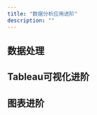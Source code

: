 ```yaml
---
title: "数据分析应用进阶"
description: ""
---
```



## 数据处理

<LinkCard
    title="以员工晋升记录为例虚构数据集"
    description="介绍如何通过构造一个员工晋升数据集来演示数据集虚构的技巧。"
    href="/analysis/dataprocessing/fictional-dataset"
/>

## Tableau可视化进阶

<CardGrid>
    <LinkCard title="页面布局" description="" href="/analysis/tableau/tableau-layout"/>
    <LinkCard title="动态区域可见性" description="" href="/analysis/tableau/tableau-dynamic-area"/>
    <LinkCard title="仪表板图表联动" description="" href="/analysis/tableau/tableau-link"/>
    <LinkCard title="动态下钻分析" description="" href="/analysis/tableau/tableau-drill-down"/>
    <LinkCard title="交互式分析" description="" href="/analysis/tableau/tableau-interactive"/>
</CardGrid>

## 图表进阶

<LinkCard title="通过绘制桑基图描述员工绩效流动 - plotly" description="" href="/analysis/charts/plotly-sankey-chart"/>
<LinkCard title="带有指向的散点图描述数据变化 - Tableau" description="" href="/analysis/charts/tableau-scatter"/>
<LinkCard title="绘制箱线图和小提琴图描述数据分布 - plotly" description="" href="/analysis/charts/plotly-box-violin"/>
<LinkCard title="南丁格尔玫瑰图增强数据趣味性 - eCharts" description="" href="/analysis/charts/nightingale-chart"/>